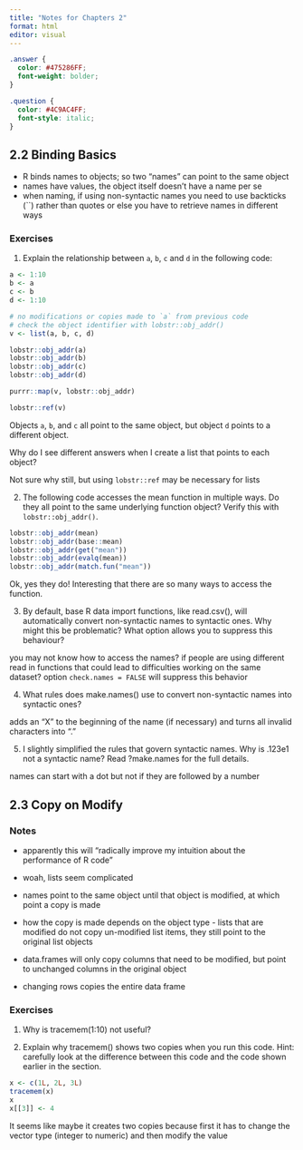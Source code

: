 ```yaml
---
title: "Notes for Chapters 2"
format: html
editor: visual
---
```



```scss
.answer { 
  color: #475286FF;
  font-weight: bolder;
}

.question {
  color: #4C9AC4FF;
  font-style: italic;
}
```

## 2.2 Binding Basics

-   R binds names to objects; so two "names" can point to the same object
-   names have values, the object itself doesn't have a name per se
-   when naming, if using non-syntactic names you need to use backticks (\`\`) rather than quotes or else you have to retrieve names in different ways

### Exercises

1.  Explain the relationship between `a`, `b`, `c` and `d` in the following code:

```r

a <- 1:10
b <- a
c <- b
d <- 1:10

# no modifications or copies made to `a` from previous code
# check the object identifier with lobstr::obj_addr()
v <- list(a, b, c, d)

lobstr::obj_addr(a)
lobstr::obj_addr(b)
lobstr::obj_addr(c)
lobstr::obj_addr(d)

purrr::map(v, lobstr::obj_addr)

lobstr::ref(v)
```

[Objects `a`, `b`, and `c` all point to the same object, but object `d` points to a different object. ]{.answer}

[Why do I see different answers when I create a list that points to each object?]{.question}

[Not sure why still, but using `lobstr::ref` may be necessary for lists]{.answer}

2.  The following code accesses the mean function in multiple ways. Do they all point to the same underlying function object? Verify this with `lobstr::obj_addr()`.

```r
lobstr::obj_addr(mean)
lobstr::obj_addr(base::mean)
lobstr::obj_addr(get("mean"))
lobstr::obj_addr(evalq(mean))
lobstr::obj_addr(match.fun("mean"))
```

[Ok, yes they do! Interesting that there are so many ways to access the function.]{.answer}

3.  By default, base R data import functions, like read.csv(), will automatically convert non-syntactic names to syntactic ones. Why might this be problematic? What option allows you to suppress this behaviour?

[you may not know how to access the names? if people are using different read in functions that could lead to difficulties working on the same dataset?]{.answer}
[option `check.names = FALSE` will suppress this behavior]{.answer}

4.  What rules does make.names() use to convert non-syntactic names into syntactic ones?

[adds an "X" to the beginning of the name (if necessary) and turns all invalid characters into "."]{.answer}

5.  I slightly simplified the rules that govern syntactic names. Why is .123e1 not a syntactic name? Read ?make.names for the full details.

[names can start with a dot but not if they are followed by a number]{.answer}

## 2.3 Copy on Modify

### Notes

-   apparently this will "radically improve my intuition about the performance of R code"

-   woah, lists seem complicated

-   names point to the same object until that object is modified, at which point a copy is made

-   how the copy is made depends on the object type - lists that are modified do not copy un-modified list items, they still point to the original list objects

-   data.frames will only copy columns that need to be modified, but point to unchanged columns in the original object

-   changing rows copies the entire data frame

### Exercises

1.  Why is tracemem(1:10) not useful?

2.  Explain why tracemem() shows two copies when you run this code. Hint: carefully look at the difference between this code and the code shown earlier in the section.

```r
x <- c(1L, 2L, 3L)
tracemem(x)
x
x[[3]] <- 4
```

It seems like maybe it creates two copies because first it has to change the vector type (integer to numeric) and then modify the value
